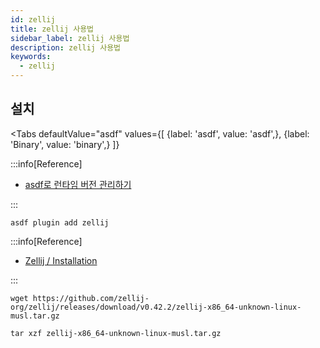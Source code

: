 ```yaml
---
id: zellij
title: zellij 사용법
sidebar_label: zellij 사용법
description: zellij 사용법
keywords:
  - zellij
---
```



## 설치

<Tabs
    defaultValue="asdf"
    values={[
        {label: 'asdf', value: 'asdf',},
        {label: 'Binary', value: 'binary',}
    ]}
>

<TabItem value="asdf">

:::info[Reference]

- [asdf로 런타임 버전 관리하기](/docs/lang/etc/command-line-tools/version/asdf.mdx#플러그인)

:::

```shell
asdf plugin add zellij
```

</TabItem>

<TabItem value="binary">

:::info[Reference]

- [Zellij / Installation](https://zellij.dev/documentation/installation)

:::

```shell
wget https://github.com/zellij-org/zellij/releases/download/v0.42.2/zellij-x86_64-unknown-linux-musl.tar.gz
```

```shell
tar xzf zellij-x86_64-unknown-linux-musl.tar.gz
```

</TabItem>

</Tabs>
